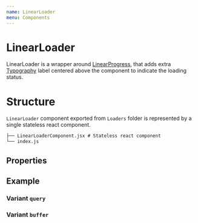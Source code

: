 ```yaml
---
name: LinearLoader
menu: Components
---
```



# LinearLoader

LinearLoader is a wrapper around [LinearProgress](https://material-ui.com/api/linear-progress/), that adds extra [Typography](https://material-ui.com/components/typography/) label centered above the component to indicate the loading status.

# Structure

`LinearLoader` component exported from `Loaders` folder is represented by a single stateless react component.

```.md
├── LinearLoaderComponent.jsx # Stateless react component
└── index.js
```

## Properties

<Props of={LinearLoader} />

## Example

### Variant `query`

<Playground>
  <LinearLoader variant={'query'} labelText={'I am an amazing LPApps loader'} />
</Playground>

### Variant `buffer`

<Playground>
  <LinearLoader
    variant={'buffer'}
    labelText={'I am an amazing LPApps loader'}
  />
</Playground>
